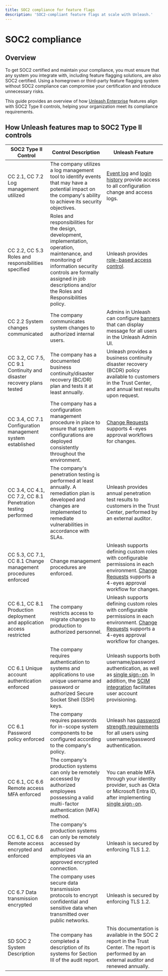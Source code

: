 ```yaml
---
title: SOC2 compliance for feature flags
description: 'SOC2-compliant feature flags at scale with Unleash.'
---
```


# SOC2 compliance

## Overview

To get SOC2 certified and maintain your compliance, you must ensure that any system you integrate with, including feature flagging solutions, are also SOC2 certified. Using a homegrown or third-party feature flagging system without SOC2 compliance can compromise your certification and introduce unnecessary risks.

This guide provides an overview of how [Unleash Enterprise](https://www.getunleash.io/enterprise-feature-management-platform) features align with SOC2 Type II controls, helping your organization meet its compliance requirements.
 

## How Unleash features map to SOC2 Type II controls

| SOC2 Type II Control                                | Control Description                                                                                             | Unleash Feature                                                                                                                                           |
|---------------------------------------------|---------------------------------------------------------------------------------------------------------------------|-----------------------------------------------------------------------------------------------------------------------------------------------------------|
| CC 2.1, CC 7.2 Log management utilized      | The company utilizes a log management tool to identify events that may have a potential impact on the company's ability to achieve its security objectives. | [Event log](/reference/events) and [login history](/reference/login-history) provide access to all configuration change and access logs.                                                                         |
| CC 2.2, CC 5.3 Roles and responsibilities specified | Roles and responsibilities for the design, development, implementation, operation, maintenance, and monitoring of information security controls are formally assigned in job descriptions and/or the Roles and Responsibilities policy. | Unleash provides [role-based access control](/reference/rbac).                                                                                                                                          |
| CC 2.2 System changes communicated          | The company communicates system changes to authorized internal users.                                               | Admins in Unleash can configure [banners](/reference/banners) that can display message for all users in the Unleash Admin UI.                                                                                                        |
| CC 3.2, CC 7.5, CC 9.1 Continuity and disaster recovery plans tested | The company has a documented business continuity/disaster recovery (BC/DR) plan and tests it at least annually.       | Unleash provides a business continuity disaster recovery (BCDR) policy available to customers in the Trust Center, and annual test results upon request.                                                 |
| CC 3.4, CC 7.1 Configuration management system established | The company has a configuration management procedure in place to ensure that system configurations are deployed consistently throughout the environment. | [Change Requests](/reference/change-requests) supports 4-eyes approval workflows for changes. |
| CC 3.4, CC 4.1, CC 7.2, CC 8.1 Penetration testing performed | The company's penetration testing is performed at least annually. A remediation plan is developed and changes are implemented to remediate vulnerabilities in accordance with SLAs. | Unleash provides annual penetration test results to customers in the Trust Center, performed by an external auditor.                                          |
| CC 5.3, CC 7.1, CC 8.1 Change management procedures enforced | Change management procedures are enforced.                                                                           | Unleash supports defining custom roles with configurable permissions in each environment. [Change Requests](/reference/change-requests) supports a 4-eyes approval workflow for changes. |
| CC 6.1, CC 8.1 Production deployment and application access restricted | The company restricts access to migrate changes to production to authorized personnel.                                | Unleash supports defining custom roles with configurable permissions in each environment. [Change Requests](/reference/change-requests) supports a 4-eyes approval workflow for changes. |
| CC 6.1 Unique account authentication enforced | The company requires authentication to systems and applications to use unique username and password or authorized Secure Socket Shell (SSH) keys. | Unleash supports both username/password authentication, as well as [single sign-on](/reference/sso). In addition, the [SCIM integration](/reference/scim) facilitates user account provisioning.                 |
| CC 6.1 Password policy enforced             | The company requires passwords for in-scope system components to be configured according to the company's policy.    | Unleash has [password strength requirements](/using-unleash/deploy/securing-unleash#password-requirements) for all users using username/password authentication.                                                                                                           |
| CC 6.1, CC 6.6 Remote access MFA enforced   | The company's production systems can only be remotely accessed by authorized employees possessing a valid multi-factor authentication (MFA) method. | You can enable MFA through your identity provider, such as Okta or Microsoft Entra ID, after implementing [single sign-on](/reference/sso).                                                      |
| CC 6.1, CC 6.6 Remote access encrypted and enforced | The company's production systems can only be remotely accessed by authorized employees via an approved encrypted connection. | Unleash is secured by enforcing TLS 1.2.                                                                                                               |
| CC 6.7 Data transmission encrypted          | The company uses secure data transmission protocols to encrypt confidential and sensitive data when transmitted over public networks. | Unleash is secured by enforcing TLS 1.2.                                                                                                               |
| SD SOC 2 System Description                 | The company has completed a description of its systems for Section III of the audit report.                                           | This documentation is available in the SOC 2 report in the Trust Center. The report is performed by an external auditor and renewed annually. |
